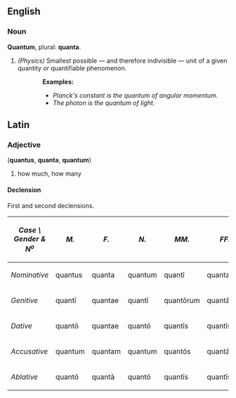 ==English==
===Noun===
'''Quantum''', plural: '''quanta'''.
# ''(Physics)'' Smallest possible &mdash; and therefore indivisible &mdash; unit of a given quantity or quantifiable phenomenon.
:: '''Examples:'''
::* ''Planck's constant is the quantum of angular momentum.''
::* ''The photon is the quantum of light.''

==Latin==
===Adjective===
('''quantus''', '''quanta''', '''quantum''')
# how much, how many

====Declension====
First and second declensions.

{| cellpadding="5" border="1"
! ''Case \ Gender & N<sup>o</sup>''
! ''M.''
! ''F.''
! ''N.''
! ''MM.''
! ''FF.''
! ''NN.''
|-
! ''Nominative''
| quantus || quanta || quantum
| quant&#299; || quantae || quanta
|-
! ''Genitive''
| quant&#299; || quantae || quant&#299;
| quant&#333;rum || quant&#257;rum || quant&#333;rum
|-
! ''Dative''
| quant&#333; || quantae || quant&#333;
| quant&#299;s || quant&#299;s || quant&#299;s
|-
! ''Accusative''
| quantum || quantam || quantum
| quant&#333;s || quant&#257;s || quanta
|-
! ''Ablative''
| quant&#333; || quant&#257; || quant&#333;
| quant&#299;s || quant&#299;s || quant&#299;s
|}